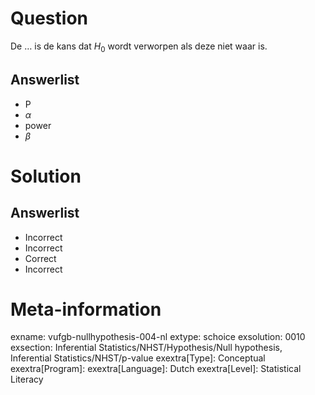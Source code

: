 Question
========

De ... is de kans dat $H_{0}$ wordt verworpen als deze niet waar is.
  
Answerlist
----------
* P
* $\alpha$
* power
* $\beta$

Solution
========

Answerlist
----------
* Incorrect
* Incorrect
* Correct
* Incorrect

Meta-information
================
exname: vufgb-nullhypothesis-004-nl
extype: schoice
exsolution: 0010
exsection: Inferential Statistics/NHST/Hypothesis/Null hypothesis, Inferential Statistics/NHST/p-value
exextra[Type]: Conceptual
exextra[Program]: 
exextra[Language]: Dutch
exextra[Level]: Statistical Literacy